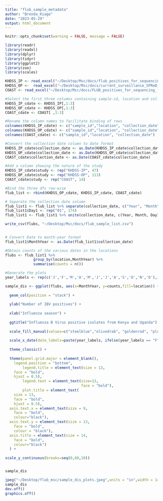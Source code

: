 ```yaml
---
title: "flub_sample_metadata"
author: "Brenda_Kiage"
date: "2023-05-29"
output: html_document
---
```


```r
knitr::opts_chunk$set(warning = FALSE, message = FALSE) 
```


```r

library(readr)
library(readxl)
library(dplyr)
library(tidyr)
library(ggplot2)
library(zoo)
library(scales)

```




```r

KHDSS_IP <- read_excel("~/Desktop/Msc/docs/flub_positives_for_sequencing_freezer_pos_2010_2022_IP.xlsx")
KHDSS_OP <-  read_excel("~/Desktop/Msc/docs/current_surveillance_SPReD_KHDSS (1).xlsx")
COAST <- read_excel("~/Desktop/Msc/docs/FLUB_positives_for_sequencing_freezer_pos_COAST_study.xlsx")

```



```r

#Select the first three columns containing sample-id, location and collection dates
KHDSS_IP_cdate <- KHDSS_IP[,1:3]
KHDSS_OP_cdate <- KHDSS_OP[,1:3]
COAST_cdate <- COAST[ ,1:3]

#Rename the column names to facilitate binding of rows
colnames(KHDSS_IP_cdate) <- c("sample_id","location", "collection_date")
colnames(KHDSS_OP_cdate) <- c("sample_id","location", "collection_date")
colnames(COAST_cdate) <- c("sample_id","location", "collection_date")

#Convert the collection date column to date format
KHDSS_IP_cdate$collection_date <- as.Date(KHDSS_IP_cdate$collection_date)
KHDSS_OP_cdate$collection_date <- as.Date(KHDSS_OP_cdate$collection_date)
COAST_cdate$collection_date <- as.Date(COAST_cdate$collection_date)

#Add a column showing the nature of the study
KHDSS_IP_cdate$study <- rep("KHDSS-IP", 47)
KHDSS_OP_cdate$study <- rep("KHDSS-OP", 113)
COAST_cdate$study <- rep("COAST", 14)

#Bind the three dfs row-wise
flub_list <- rbind(KHDSS_OP_cdate, KHDSS_IP_cdate, COAST_cdate)

# Separate the collection date column 
flub_list1 <- flub_list %>% separate(collection_date, c("Year", "Month", "Day"), sep="-")
flub_list1$Day1 <- rep("01", 174)
flub_list1 <- flub_list1 %>% unite(collection_date, c(Year, Month, Day1), sep="-")

write_csv(flubs, "~/Desktop/Msc/docs/flub_sample_list.csv")
                          

```


```r

# Convert Date to month-year format
flub_list1$MonthYear <- as.Date(flub_list1$collection_date)

#Obtain counts of the various dates in the locations
flubs <- flub_list1 %>% 
             group_by(location,MonthYear) %>%
             summarise(counts = n())

#Generate the plots
year_labels <- rep(c('J','F','M','A','M','J','J','A','S','O','N','D'),13)

sample_dis <- ggplot(flubs, aes(x=MonthYear, y=counts,fill=location)) +
  
  geom_col(position = "stack") +
  
  ylab("Number of IBV positives") +
  
  xlab("Influenza season") +
  
  ggtitle("Influenza B Virus positive isolates from Kenya and Uganda") +
  
  scale_fill_manual(values=c("steelblue","olivedrab", "goldenrod", "plum4","blue4", "cyan4", "tomato3","coral4")) +
  
  scale_x_date(date_labels=paste(year_labels, ifelse(year_labels == "F", "\n%Y", "")) ,date_breaks  ="1 month") +
  
  theme_classic() +
  
  theme(panel.grid.major = element_blank(),
    legend.position = "bottom",
        legend.title = element_text(size = 13,
    face = "bold",
    hjust = 0.5),
        legend.text = element_text(size=13,
                                   face = "bold"),
        plot.title = element_text(
    size = 13,
    face = "bold",
    hjust = 0.5),
  axis.text.x = element_text(size = 9,
    face = "bold",
    colour="black"),
  axis.text.y = element_text(size = 13,
    face = "bold",
    colour = "black"),
  axis.title = element_text(size = 14,
    face = "bold",
    colour="black")
  ) +
  
scale_y_continuous(breaks=seq(0,60,10))


sample_dis

jpeg("~/Desktop/flub_msc/sample_dis_plots.jpeg",units = "in",width = 14,height = 8,res = 600)
sample_dis
dev.off()
graphics.off()




  
```




